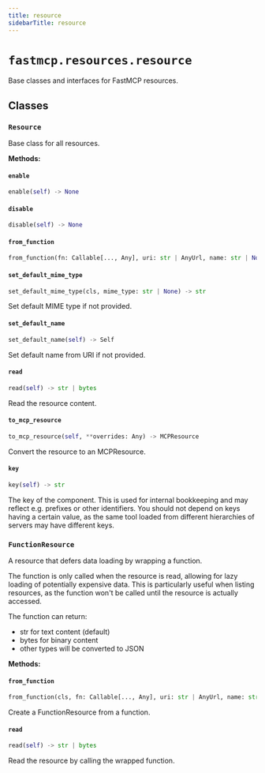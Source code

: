 ```yaml
---
title: resource
sidebarTitle: resource
---
```


# `fastmcp.resources.resource`


Base classes and interfaces for FastMCP resources.

## Classes

### `Resource` <sup><a href="https://github.com/jlowin/fastmcp/blob/main/src/fastmcp/resources/resource.py#L33" target="_blank"><Icon icon="github" style="width: 14px; height: 14px;" /></a></sup>


Base class for all resources.


**Methods:**

#### `enable` <sup><a href="https://github.com/jlowin/fastmcp/blob/main/src/fastmcp/resources/resource.py#L52" target="_blank"><Icon icon="github" style="width: 14px; height: 14px;" /></a></sup>

```python
enable(self) -> None
```

#### `disable` <sup><a href="https://github.com/jlowin/fastmcp/blob/main/src/fastmcp/resources/resource.py#L60" target="_blank"><Icon icon="github" style="width: 14px; height: 14px;" /></a></sup>

```python
disable(self) -> None
```

#### `from_function` <sup><a href="https://github.com/jlowin/fastmcp/blob/main/src/fastmcp/resources/resource.py#L69" target="_blank"><Icon icon="github" style="width: 14px; height: 14px;" /></a></sup>

```python
from_function(fn: Callable[..., Any], uri: str | AnyUrl, name: str | None = None, title: str | None = None, description: str | None = None, mime_type: str | None = None, tags: set[str] | None = None, enabled: bool | None = None, annotations: Annotations | None = None, meta: dict[str, Any] | None = None) -> FunctionResource
```

#### `set_default_mime_type` <sup><a href="https://github.com/jlowin/fastmcp/blob/main/src/fastmcp/resources/resource.py#L96" target="_blank"><Icon icon="github" style="width: 14px; height: 14px;" /></a></sup>

```python
set_default_mime_type(cls, mime_type: str | None) -> str
```

Set default MIME type if not provided.


#### `set_default_name` <sup><a href="https://github.com/jlowin/fastmcp/blob/main/src/fastmcp/resources/resource.py#L103" target="_blank"><Icon icon="github" style="width: 14px; height: 14px;" /></a></sup>

```python
set_default_name(self) -> Self
```

Set default name from URI if not provided.


#### `read` <sup><a href="https://github.com/jlowin/fastmcp/blob/main/src/fastmcp/resources/resource.py#L114" target="_blank"><Icon icon="github" style="width: 14px; height: 14px;" /></a></sup>

```python
read(self) -> str | bytes
```

Read the resource content.


#### `to_mcp_resource` <sup><a href="https://github.com/jlowin/fastmcp/blob/main/src/fastmcp/resources/resource.py#L118" target="_blank"><Icon icon="github" style="width: 14px; height: 14px;" /></a></sup>

```python
to_mcp_resource(self, **overrides: Any) -> MCPResource
```

Convert the resource to an MCPResource.


#### `key` <sup><a href="https://github.com/jlowin/fastmcp/blob/main/src/fastmcp/resources/resource.py#L140" target="_blank"><Icon icon="github" style="width: 14px; height: 14px;" /></a></sup>

```python
key(self) -> str
```

The key of the component. This is used for internal bookkeeping
and may reflect e.g. prefixes or other identifiers. You should not depend on
keys having a certain value, as the same tool loaded from different
hierarchies of servers may have different keys.


### `FunctionResource` <sup><a href="https://github.com/jlowin/fastmcp/blob/main/src/fastmcp/resources/resource.py#L150" target="_blank"><Icon icon="github" style="width: 14px; height: 14px;" /></a></sup>


A resource that defers data loading by wrapping a function.

The function is only called when the resource is read, allowing for lazy loading
of potentially expensive data. This is particularly useful when listing resources,
as the function won't be called until the resource is actually accessed.

The function can return:
- str for text content (default)
- bytes for binary content
- other types will be converted to JSON


**Methods:**

#### `from_function` <sup><a href="https://github.com/jlowin/fastmcp/blob/main/src/fastmcp/resources/resource.py#L166" target="_blank"><Icon icon="github" style="width: 14px; height: 14px;" /></a></sup>

```python
from_function(cls, fn: Callable[..., Any], uri: str | AnyUrl, name: str | None = None, title: str | None = None, description: str | None = None, mime_type: str | None = None, tags: set[str] | None = None, enabled: bool | None = None, annotations: Annotations | None = None, meta: dict[str, Any] | None = None) -> FunctionResource
```

Create a FunctionResource from a function.


#### `read` <sup><a href="https://github.com/jlowin/fastmcp/blob/main/src/fastmcp/resources/resource.py#L195" target="_blank"><Icon icon="github" style="width: 14px; height: 14px;" /></a></sup>

```python
read(self) -> str | bytes
```

Read the resource by calling the wrapped function.

